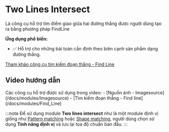 # Two Lines Intersect
Là công cụ hỗ trợ tìm điểm giao giữa hai đường thẳng được người dùng tạo ra bằng phương pháp FindLine

**Ứng dụng phổ biến:**
- :white_check_mark: Hỗ trợ cho những bài toán cần định theo biên cạnh sản phẩm dạng đường thẳng.

[Tham khảo công cụ tìm kiếm đoạn thẳng - Find Line](/docs/modules/Find_Line)

## Video hướng dẫn
<VideoPlayer url='/videos/two_lines_intersect/two_lines_intersect.mp4' />
Các công cụ hỗ trợ được sử dụng trong video:
-   [Nguồn ảnh - Imagesource](/docs/modules/Imagesource)
-   [Tìm kiếm đoạn thẳng - Find line](/docs/modules/Find_Line)

:::note
Để sử dụng module **Two lines intersect** như là một module định vị giống như [Pattern matching](/docs/modules/Pattern_Matching) hoặc [Shape matching](/docs/modules/Shape_Matching), 
người dùng chọn sử dụng **Tính năng định vị** và lưu lại tọa độ chuẩn ban đầu.
:::
